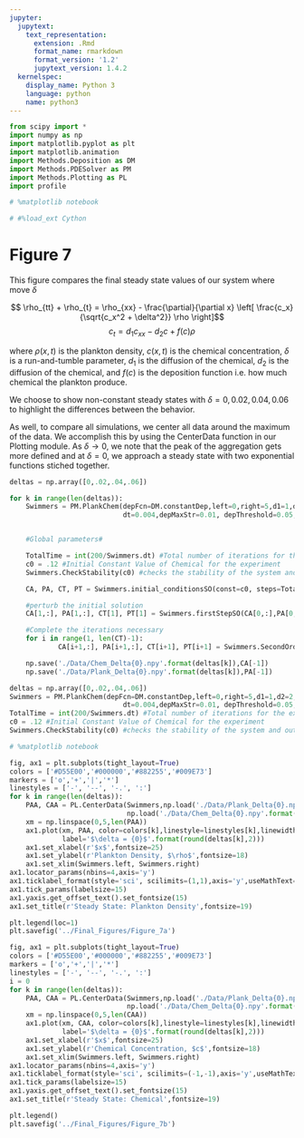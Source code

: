 ```yaml
---
jupyter:
  jupytext:
    text_representation:
      extension: .Rmd
      format_name: rmarkdown
      format_version: '1.2'
      jupytext_version: 1.4.2
  kernelspec:
    display_name: Python 3
    language: python
    name: python3
---
```


```python
from scipy import *
import numpy as np
import matplotlib.pyplot as plt
import matplotlib.animation
import Methods.Deposition as DM
import Methods.PDESolver as PM
import Methods.Plotting as PL
import profile

# %matplotlib notebook

# #%load_ext Cython
```

# Figure 7

This figure compares the final steady state values of our system where move $\delta$

$$ \rho_{tt} + \rho_{t} = \rho_{xx} - \frac{\partial}{\partial x} \left[ \frac{c_x}{\sqrt{c_x^2 + \delta^2}} \rho \right]$$
$$c_t = d_1 c_{xx} - d_2 c + f(c) \rho$$

where $\rho(x,t)$ is the plankton density, $c(x,t)$ is the chemical concentration, $\delta$ is a run-and-tumble parameter, $d_1$ is the diffusion of the chemical, $d_2$ is the diffusion of the chemical, and $f(c)$ is the deposition function i.e. how much chemical the plankton produce. 

We choose to show non-constant steady states with $\delta = 0, 0.02, 0.04, 0.06$ to highlight the differences between the behavior.

As well, to compare all simulations, we center all data around the maximum of the data. We accomplish this by using the CenterData function in our Plotting module. As $\delta \to 0$, we note that the peak of the aggregation gets more defined and at $\delta = 0$, we approach a steady state with two exponential functions stiched together. 

```python
deltas = np.array([0,.02,.04,.06])

for k in range(len(deltas)):
    Swimmers = PM.PlankChem(depFcn=DM.constantDep,left=0,right=5,d1=1,d2=2,N=301,
                            dt=0.004,depMaxStr=0.01, depThreshold=0.05, depTransWidth=0.03, delta = deltas[k])


    #Global parameters#

    TotalTime = int(200/Swimmers.dt) #Total number of iterations for the experiment
    c0 = .12 #Initial Constant Value of Chemical for the experiment
    Swimmers.CheckStability(c0) #checks the stability of the system and outputs the most unstable wave number if unstable#

    CA, PA, CT, PT = Swimmers.initial_conditionsSO(const=c0, steps=TotalTime)

    #perturb the initial solution
    CA[1,:], PA[1,:], CT[1], PT[1] = Swimmers.firstStepSO(CA[0,:],PA[0,:])

    #Complete the iterations necessary
    for i in range(1, len(CT)-1):
            CA[i+1,:], PA[i+1,:], CT[i+1], PT[i+1] = Swimmers.SecondOrder(CA[i,:],PA[i,:],PA[i-1,:])

    np.save('./Data/Chem_Delta{0}.npy'.format(deltas[k]),CA[-1])
    np.save('./Data/Plank_Delta{0}.npy'.format(deltas[k]),PA[-1])
```

```python
deltas = np.array([0,.02,.04,.06])
Swimmers = PM.PlankChem(depFcn=DM.constantDep,left=0,right=5,d1=1,d2=2,N=301,
                            dt=0.004,depMaxStr=0.01, depThreshold=0.05, depTransWidth=0.03, delta = deltas[k])
TotalTime = int(200/Swimmers.dt) #Total number of iterations for the experiment
c0 = .12 #Initial Constant Value of Chemical for the experiment
Swimmers.CheckStability(c0) #checks the stability of the system and outputs the most unstable wave number if unstable#

```

```python
# %matplotlib notebook

fig, ax1 = plt.subplots(tight_layout=True)
colors = ['#D55E00','#000000','#882255','#009E73']
markers = ['o','+','|','*']
linestyles = ['-', '--', '-.', ':']
for k in range(len(deltas)):
    PAA, CAA = PL.CenterData(Swimmers,np.load('./Data/Plank_Delta{0}.npy'.format(deltas[k])),
                             np.load('./Data/Chem_Delta{0}.npy'.format(deltas[k])))
    xm = np.linspace(0,5,len(PAA))
    ax1.plot(xm, PAA, color=colors[k],linestyle=linestyles[k],linewidth = 2.3,
             label='$\delta = {0}$'.format(round(deltas[k],2)))
    ax1.set_xlabel(r'$x$',fontsize=25)
    ax1.set_ylabel(r'Plankton Density, $\rho$',fontsize=18)
    ax1.set_xlim(Swimmers.left, Swimmers.right)
ax1.locator_params(nbins=4,axis='y')
ax1.ticklabel_format(style='sci', scilimits=(1,1),axis='y',useMathText=True)
ax1.tick_params(labelsize=15)
ax1.yaxis.get_offset_text().set_fontsize(15)
ax1.set_title(r'Steady State: Plankton Density',fontsize=19)

plt.legend(loc=1)
plt.savefig('../Final_Figures/Figure_7a')
```

```python
fig, ax1 = plt.subplots(tight_layout=True)
colors = ['#D55E00','#000000','#882255','#009E73']
markers = ['o','+','|','*']
linestyles = ['-', '--', '-.', ':']
i = 0
for k in range(len(deltas)):
    PAA, CAA = PL.CenterData(Swimmers,np.load('./Data/Plank_Delta{0}.npy'.format(deltas[k])),
                             np.load('./Data/Chem_Delta{0}.npy'.format(deltas[k])))
    xm = np.linspace(0,5,len(CAA))
    ax1.plot(xm, CAA, color=colors[k],linestyle=linestyles[k],linewidth = 2.3,
             label='$\delta = {0}$'.format(round(deltas[k],2)))
    ax1.set_xlabel(r'$x$',fontsize=25)
    ax1.set_ylabel(r'Chemical Concentration, $c$',fontsize=18)
    ax1.set_xlim(Swimmers.left, Swimmers.right)
ax1.locator_params(nbins=4,axis='y')
ax1.ticklabel_format(style='sci', scilimits=(-1,-1),axis='y',useMathText=True)
ax1.tick_params(labelsize=15)
ax1.yaxis.get_offset_text().set_fontsize(15)
ax1.set_title(r'Steady State: Chemical',fontsize=19)

plt.legend()
plt.savefig('../Final_Figures/Figure_7b')
```

```python

```
